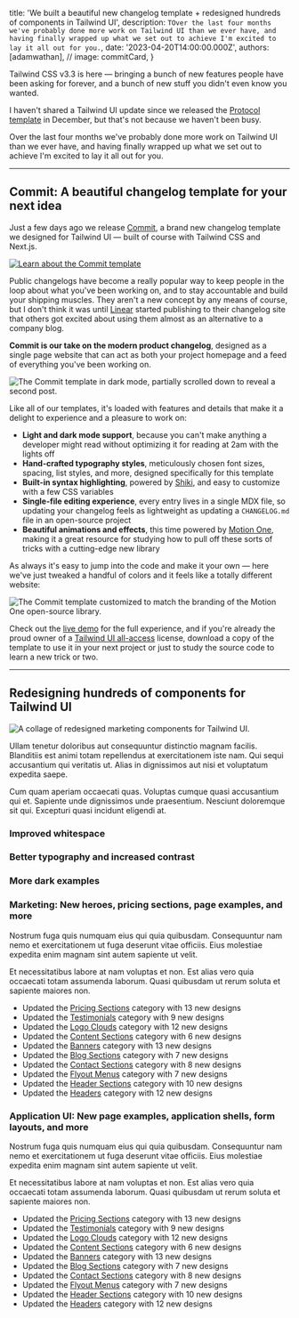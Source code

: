 
  title: 'We built a beautiful new changelog template + redesigned hundreds of components in Tailwind UI',
  description: `TOver the last four months we've probably done more work on Tailwind UI than we ever have, and having finally wrapped up what we set out to achieve I'm excited to lay it all out for you.`,
  date: '2023-04-20T14:00:00.000Z',
  authors: [adamwathan],
  // image: commitCard,
}

<!--excerpt-->

Tailwind CSS v3.3 is here — bringing a bunch of new features people have been asking for forever, and a bunch of new stuff you didn't even know you wanted.

<!--/excerpt-->

I haven't shared a Tailwind UI update since we released the [Protocol template](https://tailwindui.com/templates/protocol) in December, but that's not because we haven't been busy.

Over the last four months we've probably done more work on Tailwind UI than we ever have, and having finally wrapped up what we set out to achieve I'm excited to lay it all out for you.


---

## Commit: A beautiful changelog template for your next idea

Just a few days ago we release [Commit](https://tailwindui.com/templates/commit), a brand new changelog template we designed for Tailwind UI — built of course with Tailwind CSS and Next.js.

<div className="my-8">
  <a href="https://tailwindui.com/templates/commit">
    <img src={commitTemplate.src} alt="Learn about the Commit template"/>
  </a>
</div>

Public changelogs have become a really popular way to keep people in the loop about what you've been working on, and to stay accountable and build your shipping muscles. They aren't a new concept by any means of course, but I don't think it was until [Linear](https://linear.app/changelog) started publishing to their changelog site that others got excited about using them almost as an alternative to a company blog.

**Commit is our take on the modern product changelog**, designed as a single page website that can act as both your project homepage and a feed of everything you've been working on.

<div className="my-8">
  <img src={commitTemplateDarkMode.src} alt="The Commit template in dark mode, partially scrolled down to reveal a second post."/>
</div>

Like all of our templates, it's loaded with features and details that make it a delight to experience and a pleasure to work on:

- **Light and dark mode support**, because you can't make anything a developer might read without optimizing it for reading at 2am with the lights off
- **Hand-crafted typography styles**, meticulously chosen font sizes, spacing, list styles, and more, designed specifically for this template
- **Built-in syntax highlighting**, powered by [Shiki](https://github.com/shikijs/shiki), and easy to customize with a few CSS variables
- **Single-file editing experience**, every entry lives in a single MDX file, so updating your changelog feels as lightweight as updating a `CHANGELOG.md` file in an open-source project
- **Beautiful animations and effects**, this time powered by [Motion One](https://motion.dev/), making it a great resource for studying how to pull off these sorts of tricks with a cutting-edge new library

As always it's easy to jump into the code and make it your own — here we've just tweaked a handful of colors and it feels like a totally different website:

<div className="my-8">
  <img src={commitTemplateForMotionOne.src} alt="The Commit template customized to match the branding of the Motion One open-source library."/>
</div>

Check out the [live demo](https://commit.tailwindui.com) for the full experience, and if you're already the proud owner of a [Tailwind UI all-access](https://tailwindui.com/all-access) license, download a copy of the template to use it in your next project or just to study the source code to learn a new trick or two.

---

## Redesigning hundreds of components for Tailwind UI

<div className="my-8">
  <img src={tailwindUiSubtleImprovements.src} alt="A collage of redesigned marketing components for Tailwind UI."/>
</div>

<div className="my-8">
  <img src={tailwindUiNewComponents.src} alt=""/>
</div>

<div className="my-8">
  <img src={tailwindUiNewPageExamples.src} alt=""/>
</div>

<div className="my-8">
  <img src={tailwindUiRedesignedComponents.src} alt=""/>
</div>

<div className="my-8">
  <img src={tailwindUiRefresh.src} alt=""/>
</div>

<div className="my-8">
  <img src={tailwindUiDarkComponents.src} alt=""/>
</div>

Ullam tenetur doloribus aut consequuntur distinctio magnam facilis. Blanditiis est animi totam repellendus at exercitationem iste nam. Qui sequi accusantium qui veritatis ut. Alias in dignissimos aut nisi et voluptatum expedita saepe.


Cum quam aperiam occaecati quas. Voluptas cumque quasi accusantium qui et. Sapiente unde dignissimos unde praesentium. Nesciunt doloremque sit qui. Excepturi quasi incidunt eligendi at.

### Improved whitespace

### Better typography and increased contrast

### More dark examples

### Marketing: New heroes, pricing sections, page examples, and more

Nostrum fuga quis numquam eius qui quia quibusdam. Consequuntur nam nemo et exercitationem ut fuga deserunt vitae officiis. Eius molestiae expedita enim magnam sint autem sapiente ut velit.


Et necessitatibus labore at nam voluptas et non. Est alias vero quia occaecati totam assumenda laborum. Quasi quibusdam ut rerum soluta et sapiente maiores non.

- Updated the [Pricing Sections](#) category with 13 new designs
- Updated the [Testimonials](#) category with 9 new designs
- Updated the [Logo Clouds](#) category with 12 new designs
- Updated the [Content Sections](#) category with 6 new designs
- Updated the [Banners](#) category with 13 new designs
- Updated the [Blog Sections](#) category with 7 new designs
- Updated the [Contact Sections](#) category with 8 new designs
- Updated the [Flyout Menus](#) category with 7 new designs
- Updated the [Header Sections](#) category with 10 new designs
- Updated the [Headers](#) category with 12 new designs

### Application UI: New page examples, application shells, form layouts, and more

Nostrum fuga quis numquam eius qui quia quibusdam. Consequuntur nam nemo et exercitationem ut fuga deserunt vitae officiis. Eius molestiae expedita enim magnam sint autem sapiente ut velit.

Et necessitatibus labore at nam voluptas et non. Est alias vero quia occaecati totam assumenda laborum. Quasi quibusdam ut rerum soluta et sapiente maiores non.

- Updated the [Pricing Sections](#) category with 13 new designs
- Updated the [Testimonials](#) category with 9 new designs
- Updated the [Logo Clouds](#) category with 12 new designs
- Updated the [Content Sections](#) category with 6 new designs
- Updated the [Banners](#) category with 13 new designs
- Updated the [Blog Sections](#) category with 7 new designs
- Updated the [Contact Sections](#) category with 8 new designs
- Updated the [Flyout Menus](#) category with 7 new designs
- Updated the [Header Sections](#) category with 10 new designs
- Updated the [Headers](#) category with 12 new designs
